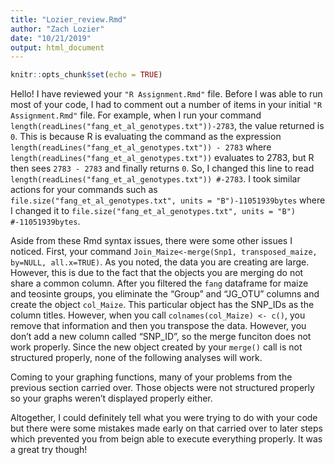 ---
title: "Lozier_review.Rmd"
author: "Zach Lozier"
date: "10/21/2019"
output: html_document
---

```{r setup, include=FALSE}
knitr::opts_chunk$set(echo = TRUE)
```

Hello! I have reviewed your `"R Assignment.Rmd"` file. Before I was able to run most of your code, I had to comment out a number of items in your initial `"R Assignment.Rmd"` file. For example, when I run your command `length(readLines("fang_et_al_genotypes.txt"))-2783`, the value returned is `0`. This is because R is evaluating the command as the expression `length(readLines("fang_et_al_genotypes.txt")) - 2783` where `length(readLines("fang_et_al_genotypes.txt"))` evaluates to 2783, but R then sees `2783 - 2783` and finally returns `0`. So, I changed this line to read `length(readLines("fang_et_al_genotypes.txt")) #-2783`. I took similar actions for your commands such as `file.size("fang_et_al_genotypes.txt", units = "B")-11051939bytes` where I changed it to `file.size("fang_et_al_genotypes.txt", units = "B") #-11051939bytes`. 

Aside from these Rmd syntax issues, there were some other issues I noticed. First, your command `Join_Maize<-merge(Snp1, transposed_maize, by=NULL, all.x=TRUE)`. As you noted, the data you are creating are large. However, this is due to the fact that the objects you are merging do not share a common column. After you filtered the `fang` dataframe for maize and teosinte groups, you eliminate the "Group" and "JG_OTU" columns and create the object `col_Maize`. This particular object has the SNP_IDs as the column titles. However, when you call `colnames(col_Maize) <- c()`, you remove that information and then you transpose the data. However, you don't add a new column called "SNP_ID", so the merge funciton does not work properly. Since the new object created by your `merge()` call is not structured properly, none of the following analyses will work.

Coming to your graphing functions, many of your problems from the previous section carried over. Those objects were not structured properly so your graphs weren't displayed properly either. 

Altogether, I could definitely tell what you were trying to do with your code but there were some mistakes made early on that carried over to later steps which prevented you from beign able to execute everything properly. It was a great try though!